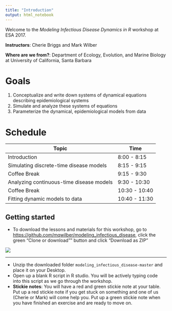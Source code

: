 ```yaml
---
title: "Introduction"
output: html_notebook
---
```


Welcome to the *Modeling Infectious Disease Dynamics in R* workshop at ESA 2017. 

**Instructors**: Cherie Briggs and Mark Wilber

**Where are we from?**: Department of Ecology, Evolution, and Marine Biology at University of California, Santa Barbara

# Goals

1. Conceptualize and write down systems of dynamical equations describing epidemiological systems
2. Simulate and analyze these systems of equations
3. Parameterize the dynamical, epidemiological models from data 


# Schedule

| **Topic** | **Time**  |
|-----------|-----------|
| Introduction | 8:00 - 8:15 |
| Simulating discrete-time disease models | 8:15 - 9:15 |
| Coffee Break | 9:15 - 9:30 |
| Analyzing continuous-time disease models | 9:30 - 10:30 |
| Coffee Break | 10:30 - 10:40 |
| Fitting dynamic models to data | 10:40 - 11:30 |

## Getting started

- To download the lessons and materials for this workshop, go to [https://github.com/mqwilber/modeling_infectious_disease](https://github.com/mqwilber/modeling_infectious_disease), click the green "Clone or download"" button and click "Download as ZIP"

![](images/download.png)

---

- Unzip the downloaded folder `modeling_infectious_disease-master` and place it on your Desktop.
- Open up a blank R script in R studio.  You will be actively typing code into this script as we go through the workshop.
- **Stickie notes**: You will have a red and green stickie note at your table.  Put up a red stickie note if you get stuck on something and one of us (Cherie or Mark) will come help you.  Put up a green stickie note when you have finished an exercise and are ready to move on.

